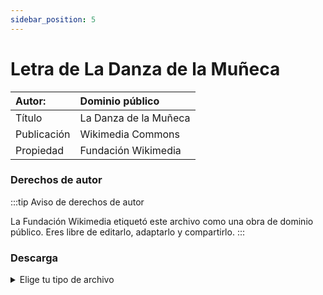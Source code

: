 ```yaml
---
sidebar_position: 5
---
```

# Letra de La Danza de la Muñeca

|Autor:| Dominio público |
|:--|:--|
|Título|La Danza de la Muñeca|
|Publicación| Wikimedia Commons|
|Propiedad|Fundación Wikimedia|

### Derechos de autor
    
:::tip Aviso de derechos de autor

La Fundación Wikimedia etiquetó este archivo como una obra de dominio público. Eres libre de editarlo, adaptarlo y compartirlo. 
:::

### Descarga
<details>
  <summary>Elige tu tipo de archivo</summary>
    <div>
        <a href="url"> 📥 Letra de La Danza de la Muñeca (Enlace directo a Wikimedia Commons)</a>
        </div>  
        <div>
         <a href="url"> 📥 Letra de La Danza de la Muñeca (PDF)</a>
        </div>  
       
</details>

